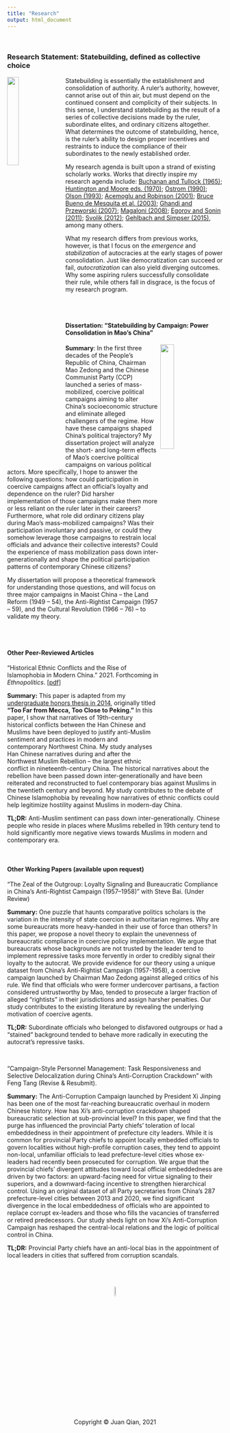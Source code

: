 ```yaml
---
title: "Research"
output: html_document
---
```


<br>

### Research Statement: Statebuilding, defined as collective choice
<img src="maoposter.jpeg" style="width:23%; margin-right: 20px" align="left"> Statebuilding is essentially the establishment and consolidation of authority. A ruler's authority, however, cannot arise out of thin air, but must depend on the continued consent and complicity of their subjects. In this sense, I understand statebuilding as the result of a series of collective decisions made by the ruler, subordinate elites, and ordinary citizens altogether. What determines the outcome of statebuilding, hence, is the ruler's ability to design proper incentives and restraints to induce the compliance of their subordinates to the newly established order.

My research agenda is built upon a strand of existing scholarly works. Works that directly inspire my research agenda include: [Buchanan and Tullock (1965)](https://www.econlib.org/library/Buchanan/buchCv3.html); [Huntington and Moore eds. (1970)](https://contemporarythinkers.org/samuel-huntington/book/authoritarian-politics-in-modern-society-the-dynamics-of-established-one-party-systems/); [Ostrom (1990)](https://www.cambridge.org/core/books/governing-the-commons/7AB7AE11BADA84409C34815CC288CD79); [Olson (1993)](https://datascience.iq.harvard.edu/files/gov2126/files/olson_1993.pdf); [Acemoglu and Robinson (2001)](https://economics.mit.edu/files/4121); [Bruce Bueno de Mesquita et al. (2003)](https://mitpress.mit.edu/books/logic-political-survival); [Ghandi and Przeworski (2007)](https://journals.sagepub.com/doi/10.1177/0010414007305817); [Magaloni (2008)](https://journals.sagepub.com/doi/10.1177/0010414007313124); [Egorov and Sonin (2011)](https://onlinelibrary.wiley.com/doi/abs/10.1111/j.1542-4774.2011.01033.x); [Svolik (2012)](https://www.cambridge.org/core/books/politics-of-authoritarian-rule/7F78A8828A5714F0BE74E44A90A44868); [Gehlbach and Simpser (2015)](https://onlinelibrary.wiley.com/doi/abs/10.1111/ajps.12122), among many others. 

What my research differs from previous works, however, is that I focus on the *emergence* and *stabilization* of autocracies at the early stages of power consolidation. Just like democratization can succeed or fail, *autocratization* can also yield diverging outcomes. Why some aspiring rulers successfully consolidate their rule, while others fall in disgrace, is the focus of my research program.

<br>
<br>

#### Dissertation: "Statebuilding by Campaign: Power Consolidation in Mao's China"

<img src="redsun.jpeg" style="width:25%; margin-right: 20px" align="right"> **Summary**: In the first three decades of the People’s Republic of China, Chairman Mao Zedong and the Chinese Communist Party (CCP) launched a series of mass-mobilized, coercive political campaigns aiming to alter China’s socioeconomic structure and eliminate alleged challengers of the regime. How have these campaigns shaped China’s political trajectory? My dissertation project will analyze the short- and long-term effects of Mao’s coercive political campaigns on various political actors. More specifically, I hope to answer the following questions: how could participation in coercive campaigns affect an official’s loyalty and dependence on the ruler? Did harsher implementation of those campaigns make them more or less reliant on the ruler later in their careers? Furthermore, what role did ordinary citizens play during Mao’s mass-mobilized campaigns? Was their participation involuntary and passive, or could they somehow leverage those campaigns to restrain local officials and advance their collective interests? Could the experience of mass mobilization pass down inter-generationally and shape the political participation patterns of contemporary Chinese citizens? 

My dissertation will propose a theoretical framework for understanding those questions, and will focus on three major campaigns in Maoist China – the Land Reform (1949 – 54), the Anti-Rightist Campaign (1957 – 59), and the Cultural Revolution (1966 – 76) – to validate my theory.

<br>
<br>

#### Other Peer-Reviewed Articles

"Historical Ethnic Conflicts and the Rise of Islamophobia in Modern China." 2021. Forthcoming in *Ethnopolitics*. [[pdf]](https://www.tandfonline.com/doi/full/10.1080/17449057.2021.2001954)

**Summary:** This paper is adapted from my [undergraduate honors thesis in 2014](https://digitalcommons.macalester.edu/history_honors/27/), originally titled **"Too Far from Mecca, Too Close to Peking."** In this paper, I show that narratives of 19th-century historical conflicts between the Han Chinese and Muslims have been deployed to justify anti-Muslim sentiment and practices in modern and contemporary Northwest China. My study analyses Han Chinese narratives during and after the Northwest Muslim Rebellion -- the largest ethnic conflict in nineteenth-century China. The historical narratives about the rebellion have been passed down inter-generationally and have been reiterated and reconstructed to fuel contemporary bias against Muslims in the twentieth century and beyond. My study contributes to the debate of Chinese Islamophobia by revealing how narratives of ethnic conflicts could help legitimize hostility against Muslims in modern-day China.

**TL;DR:** Anti-Muslim sentiment can pass down inter-generationally. Chinese people who reside in places where Muslims rebelled in 19th century tend to hold significantly more negative views towards Muslims in modern and contemporary era.

<br>

#### Other Working Papers (available upon request)

"The Zeal of the Outgroup: Loyalty Signaling and Bureaucratic Compliance in China’s Anti-Rightist Campaign (1957–1958)" with Steve Bai. (Under Review)

**Summary:** One puzzle that haunts comparative politics scholars is the variation in the intensity of state coercion in authoritarian regimes. Why are some bureaucrats more heavy-handed in their use of force than others? In this paper, we propose a novel theory to explain the unevenness of bureaucratic compliance in coercive policy implementation. We argue that bureaucrats whose backgrounds are not trusted by the leader tend to implement repressive tasks more fervently in order to credibly signal their loyalty to the autocrat. We provide evidence for our theory using a unique dataset from China's Anti-Rightist Campaign (1957-1958), a coercive campaign launched by Chairman Mao Zedong against alleged critics of his rule. We find that officials who were former undercover partisans, a faction considered untrustworthy by Mao, tended to prosecute a larger fraction of alleged “rightists” in their jurisdictions and assign harsher penalties. Our study contributes to the existing literature by revealing the underlying motivation of coercive agents.

**TL;DR:** Subordinate officials who belonged to disfavored outgroups or had a "stained" background tended to behave more radically in executing the autocrat's repressive tasks.

<br>

"Campaign-Style Personnel Management: Task Responsiveness and Selective Delocalization during China's Anti-Corruption Crackdown" with Feng Tang (Revise & Resubmit).

**Summary:** The Anti-Corruption Campaign launched by President Xi Jinping has been one of the most far-reaching bureaucratic overhaul in modern Chinese history. How has Xi’s anti-corruption crackdown shaped bureaucratic selection at sub-provincial level? In this paper, we find that the purge has influenced the provincial Party chiefs’ toleration of local embeddedness in their appointment of prefecture city leaders. While it is common for provincial Party chiefs to appoint locally embedded officials to govern localities without high-profile corruption cases, they tend to appoint non-local, unfamiliar officials to lead prefecture-level cities whose ex-leaders had recently been prosecuted for corruption. We argue that the provincial chiefs’ divergent attitudes toward local official embeddedness are driven by two factors: an upward-facing need for virtue signaling to their superiors, and a downward-facing incentive to strengthen hierarchical control. Using an original dataset of all Party secretaries from China’s 287 prefecture-level cities between 2013 and 2020, we find significant divergence in the local embeddedness of officials who are appointed to replace corrupt ex-leaders and those who fills the vacancies of transferred or retired predecessors. Our study sheds light on how Xi’s Anti-Corruption Campaign has reshaped the central-local relations and the logic of political control in China.

**TL;DR:** Provincial Party chiefs have an anti-local bias in the appointment of local leaders in cities that suffered from corruption scandals.

<br>
<br>
<br>
<center> <img src="juan_logo.png" style="width:7.5%">
<br>
<center> Copyright © Juan Qian, 2021